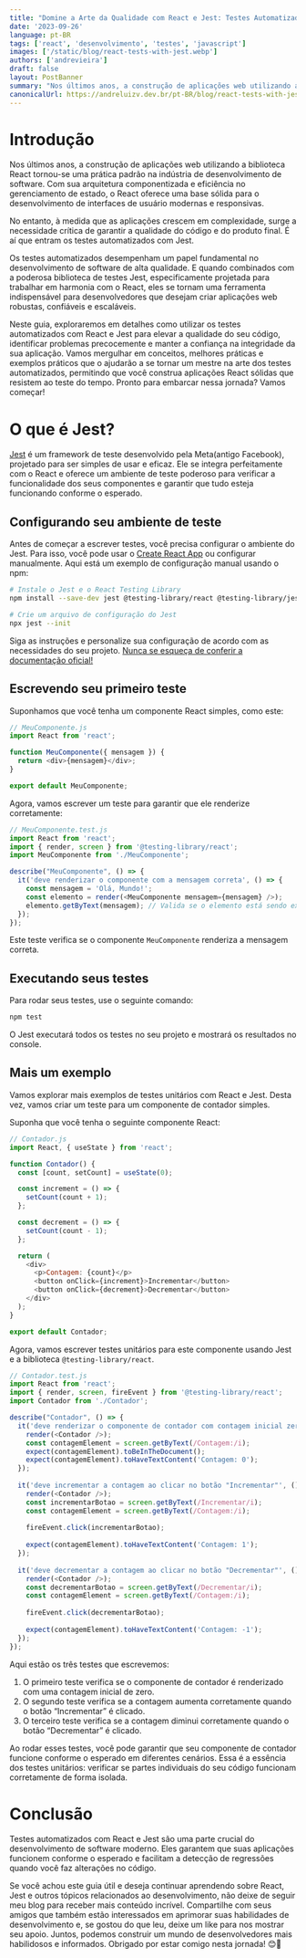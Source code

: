 ```yaml
---
title: "Domine a Arte da Qualidade com React e Jest: Testes Automatizados que elevam seu Desenvolvimento!"
date: '2023-09-26'
language: pt-BR
tags: ['react', 'desenvolvimento', 'testes', 'javascript']
images: ['/static/blog/react-tests-with-jest.webp']
authors: ['andrevieira']
draft: false
layout: PostBanner
summary: "Nos últimos anos, a construção de aplicações web utilizando a biblioteca React tornou-se uma prática padrão na indústria de desenvolvimento de software."
canonicalUrl: https://andreluizv.dev.br/pt-BR/blog/react-tests-with-jest
---
```


# Introdução
Nos últimos anos, a construção de aplicações web utilizando a biblioteca React tornou-se uma prática padrão na indústria de desenvolvimento de software. Com sua arquitetura componentizada e eficiência no gerenciamento de estado, o React oferece uma base sólida para o desenvolvimento de interfaces de usuário modernas e responsivas.

No entanto, à medida que as aplicações crescem em complexidade, surge a necessidade crítica de garantir a qualidade do código e do produto final. É aí que entram os testes automatizados com Jest.

Os testes automatizados desempenham um papel fundamental no desenvolvimento de software de alta qualidade. E quando combinados com a poderosa biblioteca de testes Jest, especificamente projetada para trabalhar em harmonia com o React, eles se tornam uma ferramenta indispensável para desenvolvedores que desejam criar aplicações web robustas, confiáveis e escaláveis.

Neste guia, exploraremos em detalhes como utilizar os testes automatizados com React e Jest para elevar a qualidade do seu código, identificar problemas precocemente e manter a confiança na integridade da sua aplicação. Vamos mergulhar em conceitos, melhores práticas e exemplos práticos que o ajudarão a se tornar um mestre na arte dos testes automatizados, permitindo que você construa aplicações React sólidas que resistem ao teste do tempo. Pronto para embarcar nessa jornada? Vamos começar!

# O que é Jest?
[Jest](https://jestjs.io/pt-BR/) é um framework de teste desenvolvido pela Meta(antigo Facebook), projetado para ser simples de usar e eficaz. Ele se integra perfeitamente com o React e oferece um ambiente de teste poderoso para verificar a funcionalidade dos seus componentes e garantir que tudo esteja funcionando conforme o esperado.

## Configurando seu ambiente de teste
Antes de começar a escrever testes, você precisa configurar o ambiente do Jest. Para isso, você pode usar o [Create React App](https://reactjs.org/docs/create-a-new-react-app.html) ou configurar manualmente. Aqui está um exemplo de configuração manual usando o npm:

``` bash
# Instale o Jest e o React Testing Library
npm install --save-dev jest @testing-library/react @testing-library/jest-dom

# Crie um arquivo de configuração do Jest
npx jest --init
```

Siga as instruções e personalize sua configuração de acordo com as necessidades do seu projeto. [Nunca se esqueça de conferir a documentação oficial!](https://jestjs.io/pt-BR/)

## Escrevendo seu primeiro teste
Suponhamos que você tenha um componente React simples, como este:

``` javascript
// MeuComponente.js
import React from 'react';

function MeuComponente({ mensagem }) {
  return <div>{mensagem}</div>;
}

export default MeuComponente;
```

Agora, vamos escrever um teste para garantir que ele renderize corretamente:

``` javascript
// MeuComponente.test.js
import React from 'react';
import { render, screen } from '@testing-library/react';
import MeuComponente from './MeuComponente';

describe("MeuComponente", () => {
  it('deve renderizar o componente com a mensagem correta', () => {
    const mensagem = 'Olá, Mundo!';
    const elemento = render(<MeuComponente mensagem={mensagem} />);
    elemento.getByText(mensagem); // Valida se o elemento está sendo exibido na tela
  });
});
```

Este teste verifica se o componente `MeuComponente` renderiza a mensagem correta.

## Executando seus testes
Para rodar seus testes, use o seguinte comando:

``` bash
npm test 
```

O Jest executará todos os testes no seu projeto e mostrará os resultados no console.

## Mais um exemplo
Vamos explorar mais exemplos de testes unitários com React e Jest. Desta vez, vamos criar um teste para um componente de contador simples.

Suponha que você tenha o seguinte componente React:

``` javascript
// Contador.js
import React, { useState } from 'react';

function Contador() {
  const [count, setCount] = useState(0);

  const increment = () => {
    setCount(count + 1);
  };

  const decrement = () => {
    setCount(count - 1);
  };

  return (
    <div>
      <p>Contagem: {count}</p>
      <button onClick={increment}>Incrementar</button>
      <button onClick={decrement}>Decrementar</button>
    </div>
  );
}

export default Contador;
```

Agora, vamos escrever testes unitários para este componente usando Jest e a biblioteca `@testing-library/react`.

``` javascript
// Contador.test.js
import React from 'react';
import { render, screen, fireEvent } from '@testing-library/react';
import Contador from './Contador';

describe("Contador", () => {
  it('deve renderizar o componente de contador com contagem inicial zero', () => {
    render(<Contador />);
    const contagemElement = screen.getByText(/Contagem:/i);
    expect(contagemElement).toBeInTheDocument();
    expect(contagemElement).toHaveTextContent('Contagem: 0');
  });
  
  it('deve incrementar a contagem ao clicar no botão "Incrementar"', () => {
    render(<Contador />);
    const incrementarBotao = screen.getByText(/Incrementar/i);
    const contagemElement = screen.getByText(/Contagem:/i);
  
    fireEvent.click(incrementarBotao);
  
    expect(contagemElement).toHaveTextContent('Contagem: 1');
  });
  
  it('deve decrementar a contagem ao clicar no botão "Decrementar"', () => {
    render(<Contador />);
    const decrementarBotao = screen.getByText(/Decrementar/i);
    const contagemElement = screen.getByText(/Contagem:/i);
  
    fireEvent.click(decrementarBotao);
  
    expect(contagemElement).toHaveTextContent('Contagem: -1');
  });
});
```

Aqui estão os três testes que escrevemos:

1. O primeiro teste verifica se o componente de contador é renderizado com uma contagem inicial de zero.
2. O segundo teste verifica se a contagem aumenta corretamente quando o botão “Incrementar” é clicado.
3. O terceiro teste verifica se a contagem diminui corretamente quando o botão “Decrementar” é clicado.

Ao rodar esses testes, você pode garantir que seu componente de contador funcione conforme o esperado em diferentes cenários. Essa é a essência dos testes unitários: verificar se partes individuais do seu código funcionam corretamente de forma isolada.

# Conclusão
Testes automatizados com React e Jest são uma parte crucial do desenvolvimento de software moderno. Eles garantem que suas aplicações funcionem conforme o esperado e facilitam a detecção de regressões quando você faz alterações no código.

Se você achou este guia útil e deseja continuar aprendendo sobre React, Jest e outros tópicos relacionados ao desenvolvimento, não deixe de seguir meu blog para receber mais conteúdo incrível. Compartilhe com seus amigos que também estão interessados em aprimorar suas habilidades de desenvolvimento e, se gostou do que leu, deixe um like para nos mostrar seu apoio. Juntos, podemos construir um mundo de desenvolvedores mais habilidosos e informados. Obrigado por estar comigo nesta jornada! 😊🚀